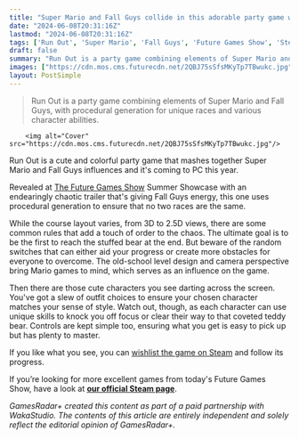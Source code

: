```yaml
---
title: "Super Mario and Fall Guys collide in this adorable party game where no two races are the same"
date: "2024-06-08T20:31:16Z"
lastmod: "2024-06-08T20:31:16Z"
tags: ['Run Out', 'Super Mario', 'Fall Guys', 'Future Games Show', 'Steam', 'Mario Games']
draft: false
summary: "Run Out is a party game combining elements of Super Mario and Fall Guys, with procedural generation for unique races and various character abilities."
images: ["https://cdn.mos.cms.futurecdn.net/2QBJ75sSfsMKyTp7TBwukc.jpg"]
layout: PostSimple
---
```

> Run Out is a party game combining elements of Super Mario and Fall Guys, with procedural generation for unique races and various character abilities.


        <img alt="Cover" src="https://cdn.mos.cms.futurecdn.net/2QBJ75sSfsMKyTp7TBwukc.jpg"/>
        
Run Out is a cute and colorful party game that mashes together Super Mario and Fall Guys influences and it's coming to PC this year.

Revealed at [The Future Games Show](https://www.gamesradar.com/future-games-show/) Summer Showcase with an endearingly chaotic trailer that's giving Fall Guys energy, this one uses procedural generation to ensure that no two races are the same.

While the course layout varies, from 3D to 2.5D views, there are some common rules that add a touch of order to the chaos. The ultimate goal is to be the first to reach the stuffed bear at the end. But beware of the random switches that can either aid your progress or create more obstacles for everyone to overcome. The old-school level design and camera perspective bring Mario games to mind, which serves as an influence on the game.

Then there are those cute characters you see darting across the screen. You've got a slew of outfit choices to ensure your chosen character matches your sense of style. Watch out, though, as each character can use unique skills to knock you off focus or clear their way to that coveted teddy bear. Controls are kept simple too, ensuring what you get is easy to pick up but has plenty to master. 

If you like what you see, you can [wishlist the game on Steam](https://store.steampowered.com/app/2438120/RunOut__Run__Fun_Together/) and follow its progress.

If you’re looking for more excellent games from today's Future Games Show, have a look at [<strong>our official Steam page</strong>](https://store.steampowered.com/sale/futuregamesshow).

*GamesRadar+ created this content as part of a paid partnership with WakaStudio. The contents of this article are entirely independent and solely reflect the editorial opinion of GamesRadar+.*
        